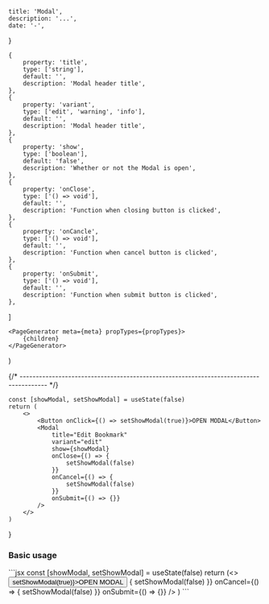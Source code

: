 
    title: 'Modal',
    description: '...',
    date: '-',
}

    {
        property: 'title',
        type: ['string'],
        default: '',
        description: 'Modal header title',
    },
    {
        property: 'variant',
        type: ['edit', 'warning', 'info'],
        default: '',
        description: 'Modal header title',
    },
    {
        property: 'show',
        type: ['boolean'],
        default: 'false',
        description: 'Whether or not the Modal is open',
    },
    {
        property: 'onClose',
        type: ['() => void'],
        default: '',
        description: 'Function when closing button is clicked',
    },
    {
        property: 'onCancle',
        type: ['() => void'],
        default: '',
        description: 'Function when cancel button is clicked',
    },
    {
        property: 'onSubmit',
        type: ['() => void'],
        default: '',
        description: 'Function when submit button is clicked',
    },
]

    <PageGenerator meta={meta} propTypes={propTypes}>
        {children}
    </PageGenerator>
)

{/* -------------------------------------------------------------------------------------- */}

    const [showModal, setShowModal] = useState(false)
    return (
        <>
            <Button onClick={() => setShowModal(true)}>OPEN MODAL</Button>
            <Modal
                title="Edit Bookmark"
                variant="edit"
                show={showModal}
                onClose={() => {
                    setShowModal(false)
                }}
                onCancel={() => {
                    setShowModal(false)
                }}
                onSubmit={() => {}}
            />
        </>
    )
}

### Basic usage

<div className="flex gap-2">
    <ModalExample />
</div>
```jsx const [showModal, setShowModal] = useState(false) return (<>
    <Button onClick={() => setShowModal(true)}>OPEN MODAL</Button>
    <Modal
        title="Edit Bookmark"
        variant="edit"
        show={showModal}
        onClose={() => {
            setShowModal(false)
        }}
        onCancel={() => {
            setShowModal(false)
        }}
        onSubmit={() => {}}
    />
</>) ```
